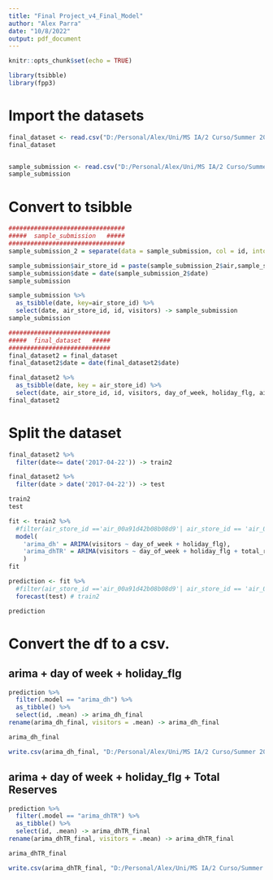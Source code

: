 ```yaml
---
title: "Final Project_v4_Final_Model"
author: "Alex Parra"
date: "10/8/2022"
output: pdf_document
---
```


```r
knitr::opts_chunk$set(echo = TRUE)
```


```r
library(tsibble)
library(fpp3)
```


# Import the datasets


```r
final_dataset <- read.csv("D:/Personal/Alex/Uni/MS IA/2 Curso/Summer 2022/Predictive Models/Assignments/Final Project/final_dataset.csv")
final_dataset


sample_submission <- read.csv("D:/Personal/Alex/Uni/MS IA/2 Curso/Summer 2022/Predictive Models/Assignments/Final Project/Data/recruit-restaurant-visitor-forecasting/sample_submission.csv")
sample_submission
```

# Convert to tsibble

```r
################################
#####  sample_submission   #####  
################################
sample_submission_2 = separate(data = sample_submission, col = id, into = c("air", "id", "date"), sep = "_")

sample_submission$air_store_id = paste(sample_submission_2$air,sample_submission_2$id,sep="_")
sample_submission$date = date(sample_submission_2$date)
sample_submission

sample_submission %>%
  as_tsibble(date, key=air_store_id) %>% 
  select(date, air_store_id, id, visitors) -> sample_submission
sample_submission
```



```r
############################
#####  final_dataset   #####  
############################
final_dataset2 = final_dataset
final_dataset2$date = date(final_dataset2$date)

final_dataset2 %>%
  as_tsibble(date, key = air_store_id) %>%
  select(date, air_store_id, id, visitors, day_of_week, holiday_flg, air_reserve_visitors, hpg_reserve_visitors, total_reserve, air_genre_name, na_val, na_val_cumulative) -> final_dataset2
final_dataset2
```


# Split the dataset

```r
final_dataset2 %>%
  filter(date<= date('2017-04-22')) -> train2

final_dataset2 %>%
  filter(date > date('2017-04-22')) -> test

train2
test
```






```r
fit <- train2 %>%
  #filter(air_store_id =='air_00a91d42b08b08d9'| air_store_id == 'air_0241aa3964b7f861')%>%
  model(
    'arima_dh' = ARIMA(visitors ~ day_of_week + holiday_flg), 
    'arima_dhTR' = ARIMA(visitors ~ day_of_week + holiday_flg + total_reserve),
    )
fit
```


```r
prediction <- fit %>%
  #filter(air_store_id =='air_00a91d42b08b08d9'| air_store_id == 'air_0241aa3964b7f861') %>% 
  forecast(test) # train2

prediction
```


# Convert the df to a csv.

## arima + day of week + holiday_flg
```r
prediction %>%
  filter(.model == "arima_dh") %>% 
  as_tibble() %>%
  select(id, .mean) -> arima_dh_final
rename(arima_dh_final, visitors = .mean) -> arima_dh_final

arima_dh_final
```
```r
write.csv(arima_dh_final, "D:/Personal/Alex/Uni/MS IA/2 Curso/Summer 2022/Predictive Models/Assignments/Final Project/arima_dh_prediction.csv", row.names = FALSE, quote=FALSE)
```






## arima + day of week + holiday_flg + Total Reserves
```r
prediction %>%
  filter(.model == "arima_dhTR") %>% 
  as_tibble() %>%
  select(id, .mean) -> arima_dhTR_final
rename(arima_dhTR_final, visitors = .mean) -> arima_dhTR_final

arima_dhTR_final
```


```r
write.csv(arima_dhTR_final, "D:/Personal/Alex/Uni/MS IA/2 Curso/Summer 2022/Predictive Models/Assignments/Final Project/arima_dhTR_prediction.csv", row.names = FALSE, quote=FALSE)
```







